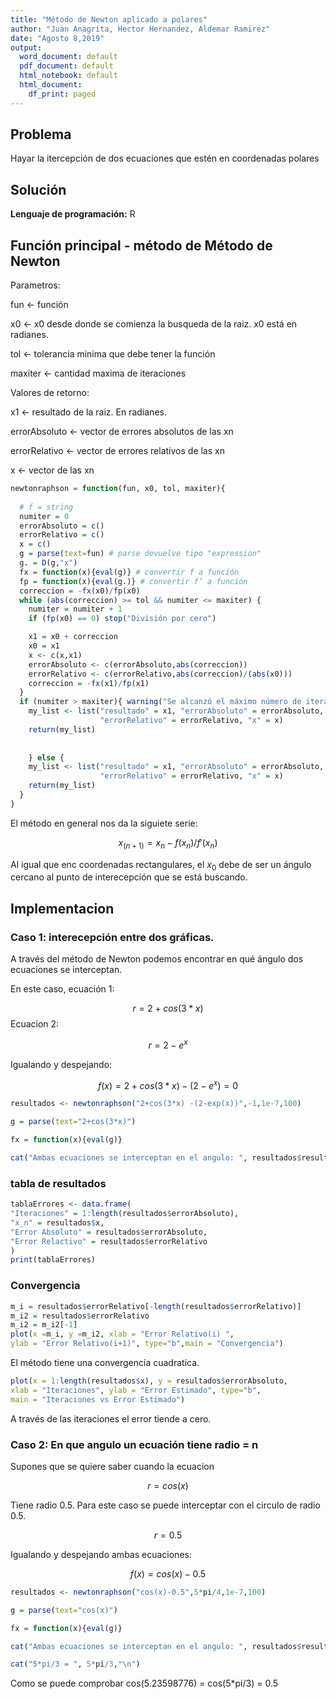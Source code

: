 ```yaml
---
title: "Método de Newton aplicado a polares"
author: "Juan Anagrita, Hector Hernandez, Aldemar Ramirez"
date: "Agosto 8,2019"
output:
  word_document: default
  pdf_document: default
  html_notebook: default
  html_document:
    df_print: paged
---
```


## Problema

Hayar la itercepción de dos ecuaciones que estén en coordenadas polares

## Solución 

**Lenguaje de programación:** R

## Función principal - método de Método de Newton

Parametros:

fun <- función

x0 <- x0 desde donde se comienza la busqueda de la raiz. x0 está en radianes.

tol <- tolerancia minima que debe tener la función

maxiter <- cantidad maxima de iteraciones

Valores de retorno:

x1 <- resultado de la raiz. En radianes.

errorAbsoluto <- vector de errores absolutos de las xn

errorRelativo <- vector de errores relativos de las xn

x <- vector de las xn

```r
newtonraphson = function(fun, x0, tol, maxiter){
  
  # f = string
  numiter = 0
  errorAbsoluto = c()
  errorRelativo = c()
  x = c()
  g = parse(text=fun) # parse devuelve tipo "expression"
  g. = D(g,"x")
  fx = function(x){eval(g)} # convertir f a función
  fp = function(x){eval(g.)} # convertir f’ a función
  correccion = -fx(x0)/fp(x0)
  while (abs(correccion) >= tol && numiter <= maxiter) {
    numiter = numiter + 1
    if (fp(x0) == 0) stop("División por cero")

    x1 = x0 + correccion
    x0 = x1
    x <- c(x,x1)
    errorAbsoluto <- c(errorAbsoluto,abs(correccion))
    errorRelativo <- c(errorRelativo,abs(correccion)/(abs(x0)))
    correccion = -fx(x1)/fp(x1)
  }
  if (numiter > maxiter){ warning("Se alcanzó el máximo número de iteraciones.")
    my_list <- list("resultado" = x1, "errorAbsoluto" = errorAbsoluto,
                    "errorRelativo" = errorRelativo, "x" = x)
    return(my_list)
  
    
    } else {
    my_list <- list("resultado" = x1, "errorAbsoluto" = errorAbsoluto,
                    "errorRelativo" = errorRelativo, "x" = x)
    return(my_list)
  }
}
```

El método en general nos da la siguiete serie:

$$x_{(n+1)} = x_n-f(x_n)/f'(x_n)$$

Al igual que enc coordenadas rectangulares, el $x_0$ debe de ser un ángulo cercano al punto de interecepción que se está buscando.

## Implementacion

### Caso 1: interecepción entre dos gráficas.

A través del método de Newton podemos encontrar en qué ángulo dos ecuaciones se interceptan.

En este caso, ecuación 1:

$$r = 2+cos(3*x)$$
Ecuacion 2:

$$r = 2-e^x$$

Igualando y despejando:

$$f(x) = 2+cos(3*x) -(2-e^x) = 0$$

```r
resultados <- newtonraphson("2+cos(3*x) -(2-exp(x))",-1,1e-7,100)

g = parse(text="2+cos(3*x)") 

fx = function(x){eval(g)}

cat("Ambas ecuaciones se interceptan en el angulo: ", resultados$resultado, " y en el radio: ", fx(resultados$resultado),"\n")
```

### tabla de resultados

```r
tablaErrores <- data.frame(
"Iteraciones" = 1:length(resultados$errorAbsoluto),
"x_n" = resultados$x,
"Error Absoluto" = resultados$errorAbsoluto,
"Error Relactivo" = resultados$errorRelativo
)
print(tablaErrores)
```

### Convergencia

```r
m_i = resultados$errorRelativo[-length(resultados$errorRelativo)]
m_i2 = resultados$errorRelativo
m_i2 = m_i2[-1]
plot(x =m_i, y =m_i2, xlab = "Error Relativo(i) ",
ylab = "Error Relativo(i+1)", type="b",main = "Convergencia")
```
El método tiene una convergencia cuadratica.

```r
plot(x = 1:length(resultados$x), y = resultados$errorAbsoluto,
xlab = "Iteraciones", ylab = "Error Estimado", type="b",
main = "Iteraciones vs Error Estimado")
```

A través de las iteraciones el error tiende a cero.

### Caso 2: En que angulo un ecuación tiene radio = n

Supones que se quiere saber cuando la ecuacion

$$r = cos(x)$$
 
 Tiene radio 0.5. Para este caso se puede interceptar con el circulo de radio 0.5.
 
 $$r = 0.5$$
 
Igualando y despejando ambas ecuaciones:

$$f(x) = cos(x) - 0.5$$

```r
resultados <- newtonraphson("cos(x)-0.5",5*pi/4,1e-7,100)

g = parse(text="cos(x)") 

fx = function(x){eval(g)}

cat("Ambas ecuaciones se interceptan en el angulo: ", resultados$resultado, " y en el radio: ", fx(resultados$resultado),"\n")

cat("5*pi/3 = ", 5*pi/3,"\n")
```

Como se puede comprobar cos(5.23598776) = cos(5*pi/3) = 0.5
